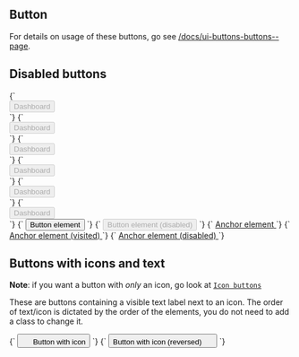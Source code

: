 
<Meta title="Atoms/Button/Base" />

## Button

For details on usage of these buttons, go see [/docs/ui-buttons-buttons--page](UI/buttons).

<Canvas>
  <Story id="atoms-button-sizes--small-primary" />
  <Story id="atoms-button-sizes--small-secondary" />
  <Story id="atoms-button-sizes--small-transparent" />
  <Story id="atoms-button-sizes--small-primary-icon" />
  <Story id="atoms-button-sizes--small-secondary-icon" />
  <Story id="atoms-button-sizes--small-transparent-icon" />
</Canvas>

<Canvas>
  <Story id="atoms-button-sizes--default-primary" />
  <Story id="atoms-button-sizes--default-secondary" />
  <Story id="atoms-button-sizes--default-transparent" />
  <Story id="atoms-button-sizes--default-primary-icon" />
  <Story id="atoms-button-sizes--default-secondary-icon" />
  <Story id="atoms-button-sizes--default-transparent-icon" />
</Canvas>

<Canvas>
  <Story id="atoms-button-sizes--large-primary" />
  <Story id="atoms-button-sizes--large-secondary" />
  <Story id="atoms-button-sizes--large-transparent" />
  <Story id="atoms-button-sizes--large-primary-icon" />
  <Story id="atoms-button-sizes--large-secondary-icon" />
  <Story id="atoms-button-sizes--large-transparent-icon" />
</Canvas>

## Disabled buttons

<Canvas>
  <Story name="Small primary (Disabled)">
    {`
      <div class="u-padding-m">
        <button class="a-button a-button--small" disabled>
          Dashboard
        </button>
      <div>
    `}
  </Story>
  <Story name="Small secondary (Disabled)">
    {`
      <div class="u-padding-m">
        <button class="a-button a-button--small a-button--secondary" disabled>
          Dashboard
        </button>
      <div>
    `}
  </Story>
  <Story name="Small transparent (Disabled)">
    {`
      <div class="u-padding-m">
        <button class="a-button a-button--small a-button--transparent" disabled>
          Dashboard
        </button>
      <div>
    `}
  </Story>
  <Story id="atoms-button-colors--primary-disabled" />
  <Story id="atoms-button-colors--secondary-disabled" />
  <Story id="atoms-button-colors--transparent-disabled" />
  <Story name="Large primary (Disabled)">
    {`
      <div class="u-padding-m">
        <button class="a-button a-button--large" disabled>
          Dashboard
        </button>
      <div>
    `}
  </Story>
  <Story name="Large secondary (Disabled)">
    {`
      <div class="u-padding-m">
        <button class="a-button a-button--large a-button--secondary" disabled>
          Dashboard
        </button>
      <div>
    `}
  </Story>
  <Story name="Large transparent (Disabled)">
    {`
      <div class="u-padding-m">
        <button class="a-button a-button--large a-button--transparent" disabled>
          Dashboard
        </button>
      <div>
    `}
  </Story>
</Canvas>

<Canvas>
  <Story name="Button Element">
    {`
      <button class="a-button" type="button">
        <span class="a-button__label">Button element</span>
      </button>
    `}
  </Story>
  <Story name="Button (Disabled)">
    {`
      <button disabled class="a-button" type="button">
        <span class="a-button__label">Button element (disabled)</span>
      </button>
    `}
  </Story>
  <Story name="Anchor Element">
    {`
      <a href="#" class="a-button">
        <span class="a-button__label">Anchor element</span>
      </a>
    `}
  </Story>
  <Story name="Anchor Element (visited)">
    {`
      <a href="/" class="a-button">
        <span class="a-button__label">Anchor element (visited)</span>
      </a>
    `}
  </Story>
  <Story name="Anchor Element (disabled)">
    {`
      <a href="/" class="a-button" aria-disabled="true">
        <span class="a-button__label">Anchor element (disabled)</span>
      </a>
    `}
  </Story>
</Canvas>

## Buttons with icons and text

**Note**: if you want a button with _only_ an icon, go look at [`Icon buttons`](/docs/atoms-button-icon--button-element)

These are buttons containing a visible text label next to an icon. The order of text/icon is dictated by the order of the elements, you do not need to add a class to change it.

<Canvas>
  <Story name="Button with Icon">
    {`
      <button class="a-button" type="button">
        <svg width="16" height="16" class="a-button__icon a-icon" aria-hidden="true" focusable="false">
          <use xlink:href="${icons}#icon-plus"></use>
        </svg>
        <span class="a-button__label">Button with icon</span>
      </button>
    `}
  </Story>
  <Story name="Button with Icon (reversed)">
    {`
      <button class="a-button" type="button">
        <span class="a-button__label">Button with icon (reversed)</span>
        <svg width="16" height="16" class="a-button__icon a-icon" aria-hidden="true" focusable="false">
          <use xlink:href="${icons}#icon-plus"></use>
        </svg>
      </button>
    `}
  </Story>
</Canvas>
